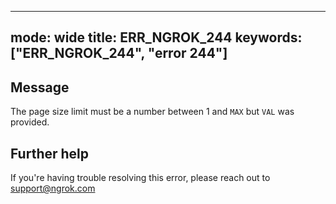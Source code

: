 
---
mode: wide
title: ERR_NGROK_244
keywords: ["ERR_NGROK_244", "error 244"]
---

## Message
The page size limit must be a number between 1 and `MAX` but `VAL` was provided.




## Further help
If you're having trouble resolving this error, please reach out to [support@ngrok.com](mailto:support@ngrok.com?subject=Help%20with%20ERR_NGROK_244)

